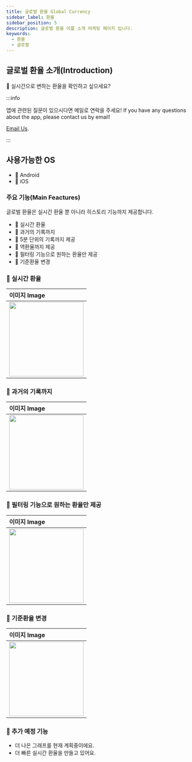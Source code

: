 ```yaml
---
title: 글로벌 환율 Global Currency
sidebar_label: 환율
sidebar_position: 5
description: 글로벌 환율 어플 소개 마케팅 페이지 입니다.
keywords:
  - 환율
  - 글로벌
---
```


## 글로벌 환율 소개(Introduction)

👋 실시간으로 변하는 환율을 확인하고 싶으세요? 

:::info

앱에 관련된 질문이 있으시다면 메일로 연락을 주세요!
If you have any questions about the app, please contact us by email! 

<a href="mailto:dev.balmuda@gmail.com">Email Us</a>.

:::

## 사용가능한 OS

- 🍏 Android
- 🍎 iOS

### 주요 기능(Main Feactures)

글로벌 환율은 실시간 환율 뿐 아니라 히스토리 기능까지 제공합니다.

- 🍋 실시간 환율
- 🍌 과거의 기록까지
- 🍐 5분 단위의 기록까지 제공
- 🍊 역환율까지 제공
- 🍇 필터링 기능으로 원하는 환율만 제공
- 🍓 기준환율 변경

### 🍋 실시간 환율

| 이미지 Image                                                 |
| :----------------------------------------------------------- |
| <img src="/img/screenshot/currency/image1.jpeg" width="200" /> |

### 🍌 과거의 기록까지

| 이미지 Image                                                 |
| :----------------------------------------------------------- |
| <img src="/img/screenshot/currency/image2.jpeg" width="200" /> |

### 🍐 필터링 기능으로 원하는 환율만 제공
| 이미지 Image                                                 | 
| :----------------------------------------------------------- | 
| <img src="/img/screenshot/currency/image4.jpeg" width="200" /> | 


### 🍊 기준환율 변경
| 이미지 Image                                                 | 
| :----------------------------------------------------------- | 
| <img src="/img/screenshot/currency/image3.jpeg" width="200" /> | 

### 🍉 추가 예정 기능

- 더 나은 그래프를 현재 계획중이에요.
- 더 빠른 실시간 환율을 만들고 있어요.

<!---
devbalmuda/devbalmuda is a ✨ special ✨ repository because its `README.md` (this file) appears on your GitHub profile.
You can click the Preview link to take a look at your changes.
--->
